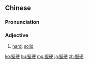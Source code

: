 {{also|坚硬}}
==Chinese==
{{zh-forms|s=坚硬}}

===Pronunciation===
{{zh-pron
|m=jiānyìng
|c=gin1 ngaang6
|cat=a
}}

===Adjective===
{{zh-adj}}

# [[hard]], [[solid]]

{{zh-cat|Intermediate}}

[[ko:堅硬]]
[[hu:堅硬]]
[[mg:堅硬]]
[[ja:堅硬]]
[[zh:堅硬]]